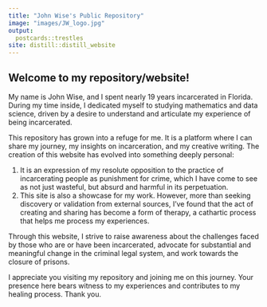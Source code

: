 ```yaml
---
title: "John Wise's Public Repository"
image: "images/JW_logo.jpg"
output:
  postcards::trestles
site: distill::distill_website
---
```


## **Welcome to my repository/website!**

My name is John Wise, and I spent nearly 19 years incarcerated in Florida. During my time inside, I dedicated myself to studying mathematics and data science, driven by a desire to understand and articulate my experience of being incarcerated.

This repository has grown into a refuge for me. It is a platform where I can share my journey, my insights on incarceration, and my creative writing. The creation of this website has evolved into something deeply personal:

1. It is an expression of my resolute opposition to the practice of incarcerating people as punishment for crime, which I have come to see as not just wasteful, but absurd and harmful in its perpetuation.
2. This site is also a showcase for my work. However, more than seeking discovery or validation from external sources, I've found that the act of creating and sharing has become a form of therapy, a cathartic process that helps me process my experiences.

Through this website, I strive to raise awareness about the challenges faced by those who are or have been incarcerated, advocate for substantial and meaningful change in the criminal legal system, and work towards the closure of prisons.

I appreciate you visiting my repository and joining me on this journey. Your presence here bears witness to my experiences and contributes to my healing process. Thank you.